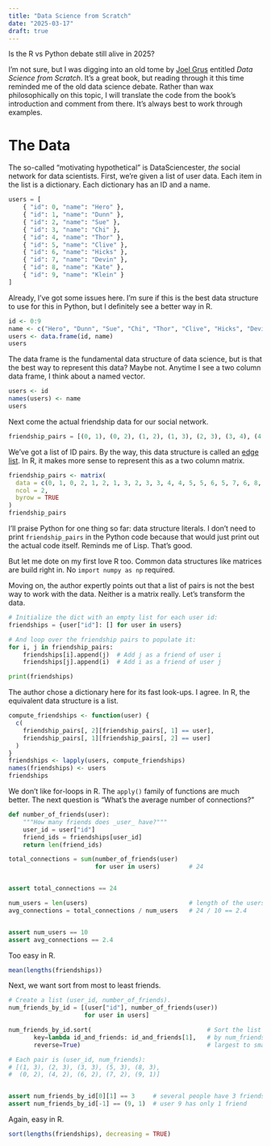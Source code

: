 ```yaml
---
title: "Data Science from Scratch"
date: "2025-03-17"
draft: true
---
```


Is the R vs Python debate still alive in 2025?

I'm not sure, but I was digging into an old tome by [Joel Grus](https://joelgrus.com) entitled *Data Science from Scratch*. It's a great book, but reading through it this time reminded me of the old data science debate. Rather than wax philosophically on this topic, I will translate the code from the book's introduction and comment from there. It's always best to work through examples.

# The Data

The so-called "motivating hypothetical" is DataSciencester, *the* social network for data scientists. First, we're given a list of user data. Each item in the list is a dictionary. Each dictionary has an ID and a name.

```python
users = [
    { "id": 0, "name": "Hero" },
    { "id": 1, "name": "Dunn" },
    { "id": 2, "name": "Sue" },
    { "id": 3, "name": "Chi" },
    { "id": 4, "name": "Thor" },
    { "id": 5, "name": "Clive" },
    { "id": 6, "name": "Hicks" },
    { "id": 7, "name": "Devin" },
    { "id": 8, "name": "Kate" },
    { "id": 9, "name": "Klein" }
]
```

Already, I've got some issues here. I'm sure if this is the best data structure to use for this in Python, but I definitely see a better way in R.

```r
id <- 0:9
name <- c("Hero", "Dunn", "Sue", "Chi", "Thor", "Clive", "Hicks", "Devin", "Kate", "Klein")
users <- data.frame(id, name)
users
```

The data frame is the fundamental data structure of data science, but is that the best way to represent this data? Maybe not. Anytime I see a two column data frame, I think about a named vector.

```r
users <- id
names(users) <- name
users
```

Next come the actual friendship data for our social network.

```python
friendship_pairs = [(0, 1), (0, 2), (1, 2), (1, 3), (2, 3), (3, 4), (4, 5), (5, 6), (5, 7), (6, 8), (7, 8), (8, 9)]
```

We've got a list of ID pairs. By the way, this data structure is called an [edge list](https://en.wikipedia.org/wiki/Edge_list). In R, it makes more sense to represent this as a two column matrix.

```r
friendship_pairs <- matrix(
  data = c(0, 1, 0, 2, 1, 2, 1, 3, 2, 3, 3, 4, 4, 5, 5, 6, 5, 7, 6, 8, 7, 8, 8, 9),
  ncol = 2,
  byrow = TRUE
)
friendship_pairs
```

I'll praise Python for one thing so far: data structure literals. I don't need to print `friendship_pairs` in the Python code because that would just print out the actual code itself. Reminds me of Lisp. That's good.

But let me dote on my first love R too. Common data structures like matrices are build right in. No `import numpy as np` required.

Moving on, the author expertly points out that a list of pairs is not the best way to work with the data. Neither is a matrix really. Let's transform the data.

```python
# Initialize the dict with an empty list for each user id:
friendships = {user["id"]: [] for user in users}

# And loop over the friendship pairs to populate it:
for i, j in friendship_pairs:
    friendships[i].append(j)  # Add j as a friend of user i
    friendships[j].append(i)  # Add i as a friend of user j

print(friendships)
```

The author chose a dictionary here for its fast look-ups. I agree. In R, the equivalent data structure is a list.

```r
compute_friendships <- function(user) {
  c(
    friendship_pairs[, 2][friendship_pairs[, 1] == user],
    friendship_pairs[, 1][friendship_pairs[, 2] == user]
  )
}
friendships <- lapply(users, compute_friendships)
names(friendships) <- users
friendships
```

We don't like for-loops in R. The `apply()` family of functions are much better. The next question is "What's the average number of connections?"

```python
def number_of_friends(user):
    """How many friends does _user_ have?"""
    user_id = user["id"]
    friend_ids = friendships[user_id]
    return len(friend_ids)

total_connections = sum(number_of_friends(user)
                        for user in users)        # 24


assert total_connections == 24

num_users = len(users)                            # length of the users list
avg_connections = total_connections / num_users   # 24 / 10 == 2.4


assert num_users == 10
assert avg_connections == 2.4
```

Too easy in R.

```r
mean(lengths(friendships))
```

Next, we want sort from most to least friends.

```python
# Create a list (user_id, number_of_friends).
num_friends_by_id = [(user["id"], number_of_friends(user))
                     for user in users]

num_friends_by_id.sort(                                # Sort the list
       key=lambda id_and_friends: id_and_friends[1],   # by num_friends
       reverse=True)                                   # largest to smallest

# Each pair is (user_id, num_friends):
# [(1, 3), (2, 3), (3, 3), (5, 3), (8, 3),
#  (0, 2), (4, 2), (6, 2), (7, 2), (9, 1)]


assert num_friends_by_id[0][1] == 3     # several people have 3 friends
assert num_friends_by_id[-1] == (9, 1)  # user 9 has only 1 friend
```

Again, easy in R.

```r
sort(lengths(friendships), decreasing = TRUE)
```
